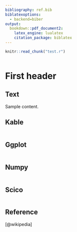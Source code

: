 ```yaml
---
bibliography: ref.bib
biblatexoptions: 
  - backend=biber
output:
  bookdown::pdf_document2:
    latex_engine: lualatex
    citation_package: biblatex
---
```


```r
knitr::read_chunk("test.r")
```

```r
```

# First header

## Text

Sample content.

## Kable

```r
```

## Ggplot

```r
```

## Numpy

```r
```

## Scico

```r
```

## Reference
[@wikipedia]
